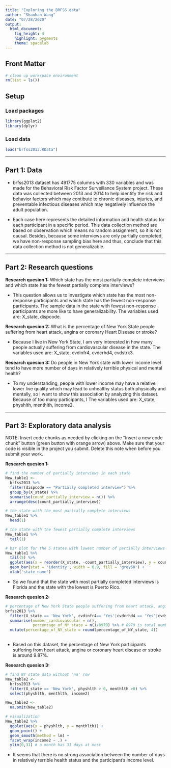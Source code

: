 ---
title: "Exploring the BRFSS data"
author: "Shaohan Wang"
date: "07/28/2020"
output: 
  html_document: 
    fig_height: 4
    highlight: pygments
    theme: spacelab
---

## Front Matter

```{r}
# clean up workspace environment
rm(list = ls())
```

## Setup

### Load packages

```{r load-packages, message = FALSE}
library(ggplot2)
library(dplyr)
```

### Load data
```{r load-data}
load("brfss2013.RData")
```



* * *

## Part 1: Data
* brfss2013 dataset has 491775 columns with 330 variables and was made for the Behavioral Risk Factor Surveillance System project. These data was collected between 2013 and 2014 to help identify the risk and behavior factors which may contibute to chronic diseases, injuries, and preventable infectious diseases which may negatively influence the adult population.

* Each case here represents the detailed information and health status for each participant in a specific period. This data collection method are based on observation which means no random assignment, so it is not causal. Besides, because some interviews are only partially completed, we have non-response sampling bias here and thus, conclude that this data collection method is not generalizable.

* * *

## Part 2: Research questions

**Research quesion 1:**
Which state has the most partially complete interviews and which state has the fewest partially complete interviews?

* This question allows us to investigate which state has the most non-response participants and which state has the fewest non-response participants. The sample data in the state with fewest non-response participants are more like to have generalizability. The variables used are: X_state, dispcode.

**Research quesion 2:**
What is the percentage of New York State people suffering from heart attack, angina or coronary Heart Disease or stroke?

* Because I live in New York State, I am very interested in how many people actually suffering from cardiovascular disease in the state. The variables used are: X_state, cvdinfr4, cvdcrhd4, cvdstrk3.

**Research quesion 3:**
Do people in New York state with lower income level tend to have more number of days in relatively terrible physical and mental health? 

* To my understanding, people with lower income may have a relative lower live quality which may lead to unhealthy status both physically and mentally, so I want to show this association by analyzing this dataset. Because of too many participants, I The variables used are: X_state, physhlth, menthlth, income2.


* * *

## Part 3: Exploratory data analysis

NOTE: Insert code chunks as needed by clicking on the "Insert a new code chunk" 
button (green button with orange arrow) above. Make sure that your code is visible
in the project you submit. Delete this note when before you submit your work.

**Research quesion 1:**

```{r}
# find the number of partially interviews in each state
New_table1 <-  
  brfss2013 %>%
  filter(dispcode == "Partially completed interview") %>%
  group_by(X_state) %>%
  summarise(count_partially_interview = n()) %>%
  arrange(desc(count_partially_interview)) 

# the state with the most partially complete interviews
New_table1 %>%
  head(1)

# the state with the fewest partially complete interviews
New_table1 %>%
  tail(1)

# bar plot for the 5 states with lowest number of partially interviews
New_table1 %>%
  tail(5) %>%
  ggplot(aes(x = reorder(X_state, -count_partially_interview), y = count_partially_interview)) +
  geom_bar(stat = 'identity', width = 0.9, fill = 'grey60') +
  xlab('state name')
```

* So we found that the state with most partially completed interviews is Florida and the state with the lowest is Puerto Rico. 


**Research quesion 2:**

```{r}
# percentage of New York State people suffering from heart attack, angina or coronary Heart Disease or stroke
brfss2013 %>%
  filter(X_state == 'New York', cvdinfr4== 'Yes'|cvdcrhd4 == 'Yes'|cvdstrk3 == 'Yes') %>%
  summarise(number_cardiovascular = n(),
            percentage_of_NY_state = n()/8979) %>% # 8979 is total number of NY state participants
  mutate(percentage_of_NY_state = round(percentage_of_NY_state, 4))
  
```
* Based on this dataset, the percentage of New York participants suffering from heart attack, angina or coronary heart disease or stroke is around 9.87%.


**Research quesion 3:**

```{r}
# find NY state data without 'na' row
New_table2 <-
  brfss2013 %>%
  filter(X_state == 'New York', physhlth > 0, menthlth >0) %>%
  select(physhlth, menthlth, income2)

New_table2 <-
  na.omit(New_table2)

# visualization
New_table2 %>%
  ggplot(aes(x = physhlth, y = menthlth)) +
  geom_point() +
  geom_smooth(method = lm) +
  facet_wrap(income2 ~ .) +
  ylim(0,31) # a month has 31 days at most
```

* It seems that there is no strong association between the number of days in relatively terrible health status and the participant's income level. 
